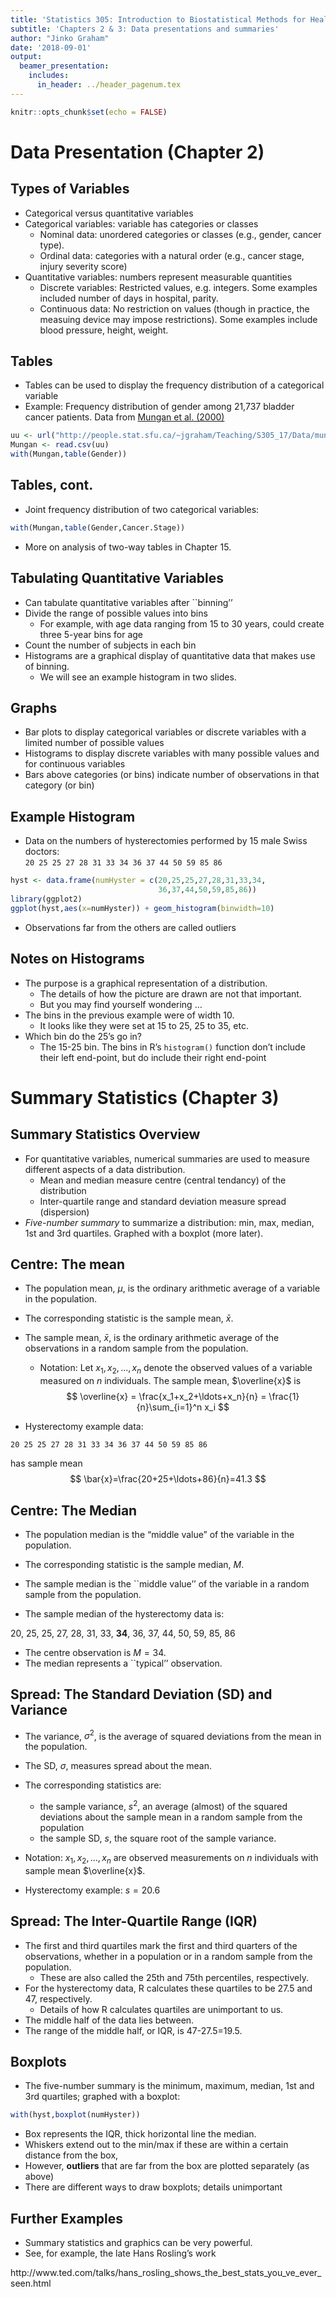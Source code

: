 ```yaml
---
title: 'Statistics 305: Introduction to Biostatistical Methods for Health Sciences'
subtitle: 'Chapters 2 & 3: Data presentations and summaries'
author: "Jinko Graham"
date: '2018-09-01'
output: 
  beamer_presentation:
    includes:
      in_header: ../header_pagenum.tex
---
```


```r
knitr::opts_chunk$set(echo = FALSE)
```

# Data Presentation (Chapter 2)

## Types of Variables

* Categorical versus quantitative variables
* Categorical variables: variable has categories or classes
    + Nominal data: unordered categories or classes 
    (e.g., gender, cancer type).
    + Ordinal data: categories with a natural order 
    (e.g., cancer stage, injury severity score)
* Quantitative variables: numbers represent measurable quantities
    + Discrete variables: Restricted values, e.g. integers. Some examples included number of days in hospital, parity. 
    + Continuous data: No restriction on values (though in practice,
    the measuing device may impose restrictions). Some examples include blood pressure, height, weight.

## Tables

* Tables can be used to display the frequency distribution of a 
categorical variable 
* Example: Frequency distribution of gender among 
21,737 bladder cancer patients. Data from [Mungan et al. (2000)](https://www.ncbi.nlm.nih.gov/pubmed/10699612)

\scriptsize

```r
uu <- url("http://people.stat.sfu.ca/~jgraham/Teaching/S305_17/Data/mung.csv")
Mungan <- read.csv(uu)
with(Mungan,table(Gender))
```

## Tables, cont.

* Joint frequency distribution of two categorical variables:
```r
with(Mungan,table(Gender,Cancer.Stage))
```

* More on analysis of two-way tables in Chapter 15.

## Tabulating Quantitative Variables

* Can tabulate quantitative variables after
``binning''
* Divide the range of possible values into bins
    + For example, with age data ranging from 15 to 30 years, 
    could create three 5-year bins for age
* Count the number of subjects in each bin
* Histograms are a graphical display of quantitative 
data that makes use of binning.
    + We will see an example histogram in two slides.

## Graphs

* Bar plots to display categorical variables or discrete variables with a limited 
number of possible values
* Histograms to display discrete variables with many
possible values and for continuous variables
* Bars above categories (or bins) indicate number of observations in that category (or bin)

## Example Histogram

* Data on the numbers of hysterectomies performed by 15 male Swiss doctors:    
\footnotesize `20 25 25 27 28 31 33 34 36 37 44 50 59 85 86`

```r
hyst <- data.frame(numHyster = c(20,25,25,27,28,31,33,34,
                                 36,37,44,50,59,85,86))
library(ggplot2)
ggplot(hyst,aes(x=numHyster)) + geom_histogram(binwidth=10)
```

\small

* Observations far from the others are called outliers

## Notes on Histograms

* The purpose is a graphical representation of a distribution. 
    + The details of how the picture are drawn are not that
    important.
    + But you may find yourself wondering ...
* The bins in the previous example were of width 10.
    + It looks like they were set at 15 to 25, 25 to 35,
    etc.
* Which bin do the 25's go in?
    + The 15-25 bin. The bins in R's `histogram()` function don't include
    their left end-point, but do include their right end-point
    
# Summary Statistics (Chapter 3)

## Summary Statistics Overview

* For quantitative variables, numerical summaries
are used to measure different aspects of a data distribution.
    + Mean and median measure centre (central tendancy) 
    of the distribution
    + Inter-quartile range and standard deviation measure 
    spread (dispersion)

* _Five-number summary_ to summarize a distribution: 
min, max, median,
1st and 3rd quartiles. Graphed with a boxplot (more later).

## Centre: The mean

* The population mean, $\mu$, is the ordinary arithmetic average of a variable in the population.

* The corresponding statistic is the sample mean, $\bar{x}$.
* The sample mean, $\bar{x}$, is the ordinary arithmetic average of the observations in a random sample from the population.
    + Notation: Let $x_1,x_2,\ldots,x_n$ denote the observed values of a variable measured
on $n$ individuals. The sample mean, $\overline{x}$ is 
$$
\overline{x} = \frac{x_1+x_2+\ldots+x_n}{n} = \frac{1}{n}\sum_{i=1}^n x_i
$$
* Hysterectomy example data: 
```
20 25 25 27 28 31 33 34 36 37 44 50 59 85 86 
```
has sample mean 
$$
\bar{x}=\frac{20+25+\ldots+86}{n}=41.3
$$

## Centre: The Median

* The population median is the “middle value” of the variable in the population.

* The corresponding statistic is the sample median, $M$.

* The sample median is the ``middle value'' of the variable in a random sample from the population.

* The sample median of the hysterectomy data is:

\footnotesize

20, 25, 25, 27, 28, 31, 33, **34**, 36, 37, 44, 50, 59, 85, 86  

\normalsize

* The centre observation is $M=34$.
* The median represents a ``typical'' observation.

## Spread: The Standard Deviation (SD) and Variance

* The variance, $\sigma^2$, is the average of squared deviations from the mean in the population.
  
* The SD, $\sigma$, measures spread about the mean.

* The corresponding statistics are:
    + the sample variance, $s^2$, an average (almost) of the squared deviations about the sample mean in a random sample from the population
    +  the sample SD, $s$, the square root of the sample variance.

* Notation: $x_1,x_2,\ldots,x_n$ are observed measurements on $n$ individuals with sample mean $\overline{x}$. 
\begin{eqnarray*}
s^2 & = & \frac{1}{n-1}\sum_{i=1}^n (x_i-\overline{x})^2 \\
s & = & \sqrt{s^2} =   \sqrt{\frac{1}{n-1}\sum_{i=1}^n (x_i-\overline{x})^2}
\end{eqnarray*}

* Hysterectomy example: $s=20.6$ 

\scriptsize

## Spread: The Inter-Quartile Range (IQR)

* The first and third quartiles mark the first and third quarters of the observations, whether in a population or in a random sample from the population.
    + These are also called the 25th and 75th percentiles, respectively.
* For the hysterectomy data, R
calculates these quartiles to be 27.5 and 47, respectively.
    +  Details of how R calculates quartiles are unimportant to us. 
    
* The middle half of the data lies between. 
* The range of the middle half, or IQR, is 47-27.5=19.5.

## Boxplots

* The five-number summary is the minimum, 
maximum, median, 1st and 3rd quartiles; graphed with a boxplot:

\scriptsize

```r
with(hyst,boxplot(numHyster)) 
```

\small

* Box represents the IQR, thick horizontal line the median.
* Whiskers extend out to the min/max if these are within a certain distance from the box,
* However, **outliers** that are far from the box are plotted separately (as above)
* There are different ways to draw boxplots; details unimportant

## Further Examples

* Summary statistics and graphics can be very powerful.
* See, for example, the late Hans Rosling's work

http://www.ted.com/talks/hans_rosling_shows_the_best_stats_you_ve_ever_seen.html
